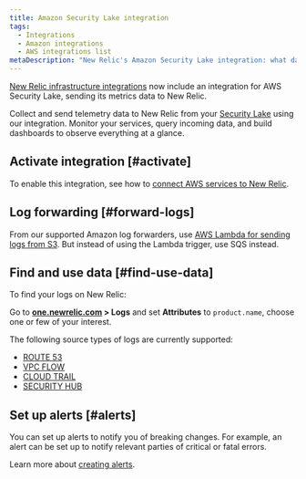 ```yaml
---
title: Amazon Security Lake integration
tags:
  - Integrations
  - Amazon integrations
  - AWS integrations list
metaDescription: "New Relic's Amazon Security Lake integration: what data it reports, and how to enable it."
---
```


[New Relic infrastructure integrations](/docs/infrastructure/integrations-getting-started/getting-started/introduction-infrastructure-integrations) 
now include an integration for AWS Security Lake, sending its metrics data to New Relic. 

Collect and send telemetry data to New Relic from your [Security Lake](https://aws.amazon.com/security-lake/) using our integration. Monitor your services, query incoming data, and build dashboards to observe everything at a glance.

## Activate integration [#activate]

To enable this integration, see how to [connect AWS services to New Relic](/docs/infrastructure/infrastructure-integrations/getting-started/connect-aws-integrations-infrastructure).

## Log forwarding [#forward-logs]

From our supported Amazon log forwarders, use [AWS Lambda for sending logs from S3](/docs/logs/forward-logs/aws-lambda-sending-logs-s3/). But instead of using the Lambda trigger, use SQS instead.

## Find and use data [#find-use-data]

To find your logs on New Relic:

Go to **[one.newrelic.com](https://one.newrelic.com/all-capabilities) > Logs** and set **Attributes** to `product.name`, choose one or few of your interest.

The following source types of logs are currently supported:

* [ROUTE 53](https://docs.aws.amazon.com/Route53/latest/DeveloperGuide/logging-monitoring.html)
* [VPC FLOW](https://docs.aws.amazon.com/vpc/latest/userguide/flow-logs.html)
* [CLOUD TRAIL](https://docs.aws.amazon.com/awscloudtrail/latest/userguide/cloudtrail-getting-started.html)
* [SECURITY HUB](https://docs.aws.amazon.com/securityhub/latest/userguide/what-is-securityhub.html)

## Set up alerts [#alerts]

You can set up alerts to notify you of breaking changes. For example, an alert can be set up to notify relevant parties of critical or fatal errors.

Learn more about [creating alerts](/docs/alerts-applied-intelligence/new-relic-alerts/learn-alerts/introduction-alerts/).

